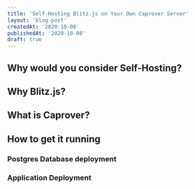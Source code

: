 ```yaml
---
title: 'Self-Hosting Blitz.js on Your Own Caprover Server'
layout: 'blog-post'
createdAt: '2020-10-08'
publishedAt: '2020-10-08'
draft: true
---
```


## Why would you consider Self-Hosting?

## Why Blitz.js?

## What is Caprover?

## How to get it running

### Postgres Database deployment

### Application Deployment
